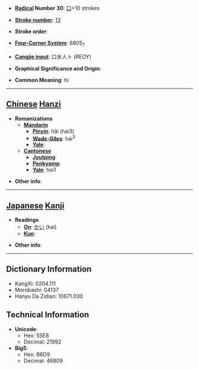 * '''[[Wiktionary:Chinese radical index| Radical]] Number 30''': [[Wiktionary:Chinese radical index 口|口]]+10 strokes

* '''[[Wiktionary:Chinese total strokes index|Stroke number]]''': [[Wiktionary:Chinese total strokes index 13|13]]

* '''Stroke order''': 

* '''[[Wiktionary:Chinese four corner index|Four-Corner System]]''': 6805<sub>7</sub>

* '''[[Wiktionary:Chinese Cangjie index|Cangjie input]]''': 口水人卜 (REOY)

* '''Graphical Significance and Origin''': 

* '''Common Meaning''': hi

----

== [[Chinese]] [[Hanzi]] ==

* '''Romanizations'''
** '''[[Mandarin]]'''
*** '''[[Pinyin]]''': hǎi (hai3)
*** '''[[Wade-Giles]]''': hai<sup>3</sup>
*** '''[[Yale]]''': 
** '''[[Cantonese]]'''
*** '''[[Jyutping]]''':
*** '''[[Penkyamp]]''': 
*** '''[[Yale]]''': hoi1

* '''Other info''': 

----

== [[Japanese]] [[Kanji]] ==

* '''Readings'''
** '''[[On]]''': [[かい]] (kai)
** '''[[Kun]]''': 

* '''Other info''':  

----

== Dictionary Information ==

* KangXi: 0204.111
* Morobashi: 04137
* Hanyu Da Zidian: 10671.030

== Technical Information ==

* '''Unicode''':
** Hex: 55E8
** Decimal: 21992
* '''Big5''':
** Hex: B6D9
** Decimal: 46809